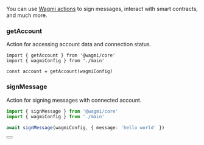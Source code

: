 
You can use [Wagmi actions](https://wagmi.sh/core/actions/getAccount) to sign messages, interact with smart contracts, and much more.

### getAccount

Action for accessing account data and connection status.

```tsx
import { getAccount } from '@wagmi/core'
import { wagmiConfig } from './main'

const account = getAccount(wagmiConfig)
```

### signMessage

Action for signing messages with connected account.

```ts
import { signMessage } from '@wagmi/core'
import { wagmiConfig } from './main'

await signMessage(wagmiConfig, { message: 'hello world' })
```

<Button name="Learn More" url="https://wagmi.sh/core/actions/readContract" />
